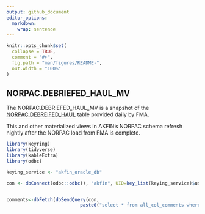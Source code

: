 ```yaml
---
output: github_document
editor_options: 
  markdown: 
    wrap: sentence
---
```


```r
knitr::opts_chunk$set(
  collapse = TRUE,
  comment = "#>",
  fig.path = "man/figures/README-",
  out.width = "100%"
)
```

## NORPAC.DEBRIEFED_HAUL_MV

<!-- badges: start -->

<!-- badges: end -->

The NORPAC.DEBRIEFED_HAUL_MV is a snapshot of the [NORPAC.DEBREIFED_HAUL](https://www.fisheries.noaa.gov/inport/item/10659) table provided daily by FMA.

This and other materialized views in AKFIN's NORPAC schema refresh nightly after the NORPAC load from FMA is complete.



```r
library(keyring)
library(tidyverse)
library(kableExtra)
library(odbc)

keying_service <- "akfin_oracle_db"

con <- dbConnect(odbc::odbc(), "akfin", UID=key_list(keying_service)$username, PWD = keyring::key_get(keying_service, keyring::key_list(keying_service)$username))


comments<-dbFetch(dbSendQuery(con,
                           paste0("select * from all_col_comments where owner = 'NORPAC' and table_name = 'DEBRIEFED_HAUL_MV'")))
  
  

```

